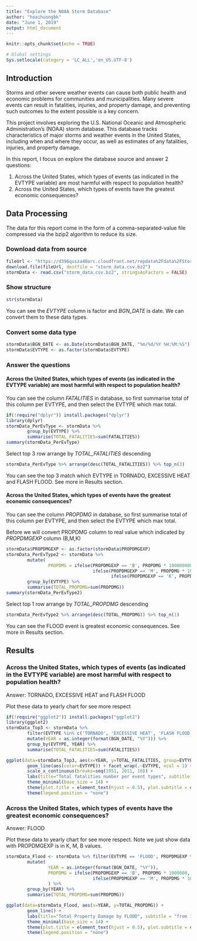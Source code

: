 ```yaml
---
title: "Explore the NOAA Storm Database"
author: "hoaihuongbk"
date: "June 1, 2019"
output: html_document
---
```


```r
knitr::opts_chunk$set(echo = TRUE)
```

```r
# Global settings
Sys.setlocale(category = 'LC_ALL','en_US.UTF-8')
```

## Introduction

Storms and other severe weather events can cause both public health and economic problems for communities and municipalities. Many severe events can result in fatalities, injuries, and property damage, and preventing such outcomes to the extent possible is a key concern.

This project involves exploring the U.S. National Oceanic and Atmospheric Administration's (NOAA) storm database. This database tracks characteristics of major storms and weather events in the United States, including when and where they occur, as well as estimates of any fatalities, injuries, and property damage.

In this report, I focus on explore the database source and answer 2 questions:

1. Across the United States, which types of events (as indicated in the EVTYPE variable) are most harmful with respect to population health?
2. Across the United States, which types of events have the greatest economic consequences?

## Data Processing

The data for this report come in the form of a comma-separated-value file compressed via the bzip2 algorithm to reduce its size.

### Download data from source
```r
fileUrl <- "https://d396qusza40orc.cloudfront.net/repdata%2Fdata%2FStormData.csv.bz2"
download.file(fileUrl, destfile = "storm_data.csv.bz2")
stormData <- read.csv("storm_data.csv.bz2", stringsAsFactors = FALSE)
```

### Show structure
```r
str(stormData)
```

You can see the *EVTYPE* column is factor and *BGN_DATE* is date. We can convert them to these data types.

### Convert some data type
```r
stormData$BGN_DATE <- as.Date(stormData$BGN_DATE, "%m/%d/%Y %H:%M:%S")
stormData$EVTYPE <- as.factor(stormData$EVTYPE)
```

### Answer the questions
#### Across the United States, which types of events (as indicated in the EVTYPE variable) are most harmful with respect to population health?
You can see the column *FATALITIES* in database, so first summarise total of this column per EVTYPE, and then select the EVTYPE which max total.

```r
if(!require("dplyr")) install.packages("dplyr")
library(dplyr)
stormData_PerEvType <- stormData %>% 
        group_by(EVTYPE) %>% 
        summarise(TOTAL_FATALITIES=sum(FATALITIES))
summary(stormData_PerEvType)
```

Select top 3 row arrange by *TOTAL_FATALITIES* descending

```r
stormData_PerEvType %>% arrange(desc(TOTAL_FATALITIES)) %>% top_n(3)
```

You can see the top 3 match which EVTYPE in TORNADO, EXCESSIVE HEAT and FLASH FLOOD. See more in Results section.

#### Across the United States, which types of events have the greatest economic consequences?
You can see the column *PROPDMG* in database, so first summarise total of this column per EVTYPE, and then select the EVTYPE which max total.

Before we will convert PROPDMG column to real value which indicated by *PROPDMGEXP* column (B,M,K)

```r
stormData$PROPDMGEXP <- as.factor(stormData$PROPDMGEXP)
stormData_PerEvType2 <- stormData %>% 
        mutate(
                PROPDMG = ifelse(PROPDMGEXP == 'B', PROPDMG * 1000000000, 
                                 ifelse(PROPDMGEXP == 'M', PROPDMG * 1000000, 
                                        ifelse(PROPDMGEXP == 'K', PROPDMG * 1000, PROPDMG)))) %>%
        group_by(EVTYPE) %>% 
        summarise(TOTAL_PROPDMG=sum(PROPDMG))
summary(stormData_PerEvType2)
```

Select top 1 row arrange by *TOTAL_PROPDMG* descending
```r
stormData_PerEvType2 %>% arrange(desc(TOTAL_PROPDMG)) %>% top_n(1)
```

You can see the FLOOD event is greatest economic consequences. See more in Results section.

## Results
### Across the United States, which types of events (as indicated in the EVTYPE variable) are most harmful with respect to population health?
Answer: TORNADO, EXCESSIVE HEAT and FLASH FLOOD

Plot these data to yearly chart for see more respect

```r
if(!require("ggplot2")) install.packages("ggplot2")
library(ggplot2)
stormData_Top3 <- stormData %>%
        filter(EVTYPE %in% c('TORNADO', 'EXCESSIVE HEAT', 'FLASH FLOOD')) %>%
        mutate(YEAR = as.integer(format(BGN_DATE, "%Y"))) %>%
        group_by(EVTYPE, YEAR) %>%
        summarise(TOTAL_FATALITIES=sum(FATALITIES))

ggplot(data=stormData_Top3, aes(x=YEAR, y=TOTAL_FATALITIES, group=EVTYPE)) + 
        geom_line(aes(color=EVTYPE)) + facet_wrap(.~EVTYPE, ncol = 1) + 
        scale_x_continuous(breaks=seq(1951, 2011, 10)) + 
        labs(title="Total fatalities number per event types", subtitle = "from 1950 to 2011", x="Year", y="Total Fatalities") + 
        theme_minimal(base_size = 14) + 
        theme(plot.title = element_text(hjust = 0.5), plot.subtitle = element_text(hjust = 0.5)) +
        theme(legend.position = "none")
```

### Across the United States, which types of events have the greatest economic consequences?
Answer: FLOOD

Plot these data to yearly chart for see more respect. Note we just show data with PROPDMGEXP is in K, M, B values.
```r
stormData_Flood <- stormData %>% filter(EVTYPE == 'FLOOD', PROPDMGEXP %in% c("K", "M", "B")) %>%
        mutate(
                YEAR = as.integer(format(BGN_DATE, "%Y")),
                PROPDMG = ifelse(PROPDMGEXP == 'B', PROPDMG * 1000000, 
                                 ifelse(PROPDMGEXP == 'M', PROPDMG * 1000, PROPDMG))
                ) %>%
        group_by(YEAR) %>% 
        summarise(TOTAL_PROPDMG=sum(PROPDMG))

ggplot(data=stormData_Flood, aes(x=YEAR, y=TOTAL_PROPDMG)) + 
        geom_line() + 
        labs(title="Total Property Damage by FLOOD", subtitle = "from 1950 to 2011", x="Year", y="Total Property Damage (K)") + 
        theme_minimal(base_size = 14) + 
        theme(plot.title = element_text(hjust = 0.5), plot.subtitle = element_text(hjust = 0.5)) +
        theme(legend.position = "none")
```
